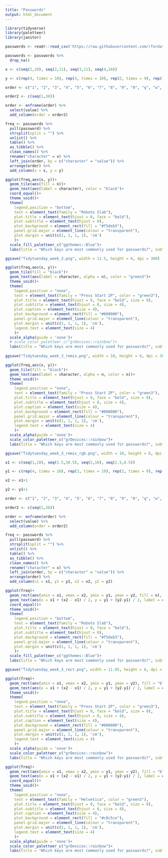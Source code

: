 ```yaml
---
title: "Passwords"
output: html_document
---
```


```r
library(tidyverse)
library(paletteer)
library(janitor)
```

```r
passwords <- readr::read_csv('https://raw.githubusercontent.com/rfordatascience/tidytuesday/master/data/2020/2020-01-14/passwords.csv')
```

```r
passwords <- passwords %>% 
  drop_na()
```

```r
x <- c(seq(1,10), seq(2,11), seq(3,11), seq(4,10))

y <- c(rep(4, times = 10), rep(3, times = 10), rep(2, times = 9), rep(1, times = 7))

order <- c("1", "2", "3", "4", "5", "6", "7", "8", "9", "0", "q", "w", "e", "r", "t", "y", "u", "i", "o", "p", "a", "s", "d", "f", "g", "h", "j", "k", "l", "z", "x", "c", "v", "b", "n", "m")

order2 <- c(seq(1,36))

order <- enframe(order) %>% 
  select(value) %>% 
  add_column(order = order2)

freq <- passwords %>% 
  pull(password) %>% 
  strsplit(split = "") %>% 
  unlist() %>% 
  table() %>%
  as_tibble() %>% 
  clean_names() %>% 
  rename("character" = x) %>% 
  left_join(order, by = c("character" = "value")) %>% 
  arrange(order) %>% 
  add_column(x = x, y = y)
```

```r
ggplot(freq,aes(x, y))+
  geom_tile(aes(fill = n))+
  geom_text(aes(label = character), color = "black")+
  coord_equal()+
  theme_void()+
  theme(
    legend.position = "bottom", 
    text = element_text(family = "Roboto Slab"),
    plot.title = element_text(hjust = 0, face = "bold"),
    plot.subtitle = element_text(hjust = 0),
    plot.background = element_rect(fill = "#f5deb3"),
    panel.grid.major = element_line(colour = "transparent"),
    plot.margin = unit(c(1, 1, 1, 1), 'cm')
    )+
  scale_fill_paletteer_c("ggthemes::Blue")+
  labs(title = "Which keys are most commonly used for passwords?", subtitle = "In the 500 most popular passwords",fill = "", caption = "Data: http://bit.ly/KIB_PopularPasswords \n@Rzeugnisse • #TidyTuesday")

ggsave("Tidytuesday_week_3.png", width = 11.5, height = 6, dpi = 300)
```

```r
ggplot(freq,aes(x, y))+
  geom_tile(fill = "black")+
  geom_text(aes(label = character, alpha = n), color = "green3")+
  theme_void()+
  theme(
    legend.position = "none", 
    text = element_text(family = "Press Start 2P", color = "green3"),
    plot.title = element_text(hjust = 0, face = "bold", size = 8),
    plot.subtitle = element_text(hjust = 0, size = 4),
    plot.caption = element_text(size = 4),
    plot.background = element_rect(fill = "#000000"),
    panel.grid.major = element_line(colour = "transparent"),
    plot.margin = unit(c(1, 1, 1, 1), 'cm'),
    legend.text = element_text(size = 4)
    )+
  scale_alpha(guide = 'none')+
  # scale_color_paletteer_c("grDevices::rainbow")+
  labs(title = "Which keys are most commonly used for passwords?", subtitle = "In the 500 most popular passwords",alpha = "", caption = "Data: http://bit.ly/KIB_PopularPasswords \noriginal @geokaramanis\n@Rzeugnisse • #TidyTuesday")
  
ggsave("Tidytuesday_week_3_remix.png", width = 10, height = 6, dpi = 300)
```

```r
ggplot(freq,aes(x, y))+
  geom_tile(fill = "black")+
  geom_text(aes(label = character, alpha = n, color = n))+
  theme_void()+
  theme(
    legend.position = "none", 
    text = element_text(family = "Press Start 2P", color = "green3"),
    plot.title = element_text(hjust = 0, face = "bold", size = 8),
    plot.subtitle = element_text(hjust = 0, size = 4),
    plot.caption = element_text(size = 4),
    plot.background = element_rect(fill = "#000000"),
    panel.grid.major = element_line(colour = "transparent"),
    plot.margin = unit(c(1, 1, 1, 1), 'cm'),
    legend.text = element_text(size = 4)
    )+
  scale_alpha(guide = 'none')+
  scale_color_paletteer_c("grDevices::rainbow")+
  labs(title = "Which keys are most commonly used for passwords?", subtitle = "In the 500 most popular passwords",alpha = "", caption = "Data: http://bit.ly/KIB_PopularPasswords \noriginal @geokaramanis\n@Rzeugnisse • #TidyTuesday")

ggsave("Tidytuesday_week_3_remix_rgb.png", width = 10, height = 6, dpi = 300)
```

```r
x1 <- c(seq(1,10), seq(1.5,10.5), seq(2,10), seq(2.5,8.5))

y1 <- c(rep(4, times = 10), rep(3, times = 10), rep(2, times = 9), rep(1, times = 7))

x2 <- x1+1

y2 <- y1+1

order <- c("1", "2", "3", "4", "5", "6", "7", "8", "9", "0", "q", "w", "e", "r", "t", "y", "u", "i", "o", "p", "a", "s", "d", "f", "g", "h", "j", "k", "l", "z", "x", "c", "v", "b", "n", "m")

order2 <- c(seq(1,36))

order <- enframe(order) %>% 
  select(value) %>% 
  add_column(order = order2)

freq <- passwords %>% 
  pull(password) %>% 
  strsplit(split = "") %>% 
  unlist() %>% 
  table() %>%
  as_tibble() %>% 
  clean_names() %>% 
  rename("character" = x) %>% 
  left_join(order, by = c("character" = "value")) %>% 
  arrange(order) %>% 
  add_column(x1 = x1, y1 = y1, x2 = x2, y2 = y2)
```

```r
ggplot(freq)+
  geom_rect(aes(xmin = x1, xmax = x2, ymin = y1, ymax = y2, fill = n), color = "#f5deb3", size = 2)+
  geom_text(aes(x = x1 + (x2 - x1) / 2, y = y1 + (y2-y1) / 2, label = character), color = "black")+
  coord_equal()+
  theme_void()+
  theme(
    legend.position = "bottom", 
    text = element_text(family = "Roboto Slab"),
    plot.title = element_text(hjust = 0, face = "bold"),
    plot.subtitle = element_text(hjust = 0),
    plot.background = element_rect(fill = "#f5deb3"),
    panel.grid.major = element_line(colour = "transparent"),
    plot.margin = unit(c(1, 1, 1, 1), 'cm')
    )+
  scale_fill_paletteer_c("ggthemes::Blue")+
  labs(title = "Which keys are most commonly used for passwords?", subtitle = "In the 500 most popular passwords",fill = "", caption = "Data: http://bit.ly/KIB_PopularPasswords \n@Rzeugnisse • #TidyTuesday")

ggsave("Tidytuesday_week_3_rect.png", width = 11.05, height = 6, dpi = 300)
```

```r
ggplot(freq)+
  geom_rect(aes(xmin = x1, xmax = x2, ymin = y1, ymax = y2), fill = "black")+
  geom_text(aes(x = x1 + (x2 - x1) / 2, y = y1 + (y2-y1) / 2, label = character, alpha = n, color = n))+
  theme_void()+
  theme(
    legend.position = "none", 
    text = element_text(family = "Press Start 2P", color = "green3"),
    plot.title = element_text(hjust = 0, face = "bold", size = 8),
    plot.subtitle = element_text(hjust = 0, size = 4),
    plot.caption = element_text(size = 4),
    plot.background = element_rect(fill = "#000000"),
    panel.grid.major = element_line(colour = "transparent"),
    plot.margin = unit(c(1, 1, 1, 1), 'cm'),
    legend.text = element_text(size = 4)
    )+
  scale_alpha(guide = 'none')+
  scale_color_paletteer_c("grDevices::rainbow")+
  labs(title = "Which keys are most commonly used for passwords?", subtitle = "In the 500 most popular passwords",alpha = "", caption = "Data: http://bit.ly/KIB_PopularPasswords \noriginal @geokaramanis\n@Rzeugnisse • #TidyTuesday")
```

```r
ggplot(freq)+
  geom_rect(aes(xmin = x1, xmax = x2, ymin = y1, ymax = y2), fill = "black", color = "#c0c5ce")+
  geom_text(aes(x = x1 + (x2 - x1) / 2, y = y1 + (y2-y1) / 2, label = character, alpha = n, color = n))+
  coord_equal()+
  theme_void()+
  theme(
    legend.position = "none", 
    text = element_text(family = "Helvetica", color = "green3"),
    plot.title = element_text(hjust = 0, face = "bold", size = 8),
    plot.subtitle = element_text(hjust = 0, size = 4),
    plot.caption = element_text(size = 4),
    plot.background = element_rect(fill = "#c0c5ce"),
    panel.grid.major = element_line(colour = "transparent"),
    plot.margin = unit(c(1, 1, 1, 1), 'cm'),
    legend.text = element_text(size = 4)
    )+
  scale_alpha(guide = 'none')+
  scale_color_paletteer_c("grDevices::rainbow")+
  labs(title = "Which keys are most commonly used for passwords?", subtitle = "In the 500 most popular passwords",alpha = "", caption = "Data: http://bit.ly/KIB_PopularPasswords \noriginal @geokaramanis\n@Rzeugnisse • #TidyTuesday")
```

